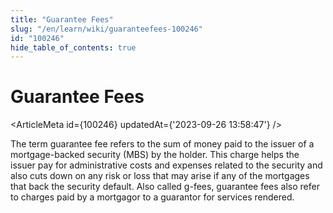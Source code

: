 ```yaml
---
title: "Guarantee Fees"
slug: "/en/learn/wiki/guaranteefees-100246"
id: "100246"
hide_table_of_contents: true
---
```



# Guarantee Fees

<ArticleMeta id={100246} updatedAt={'2023-09-26 13:58:47'} />
<div className='border-solid border-b border-t-0 my-4 border-[var(--ifm-color-gray-300)]' />

The term guarantee fee refers to the sum of money paid to the issuer of a mortgage-backed security (MBS) by the holder. This charge helps the issuer pay for administrative costs and expenses related to the security and also cuts down on any risk or loss that may arise if any of the mortgages that back the security default. Also called g-fees, guarantee fees also refer to charges paid by a mortgagor to a guarantor for services rendered.
